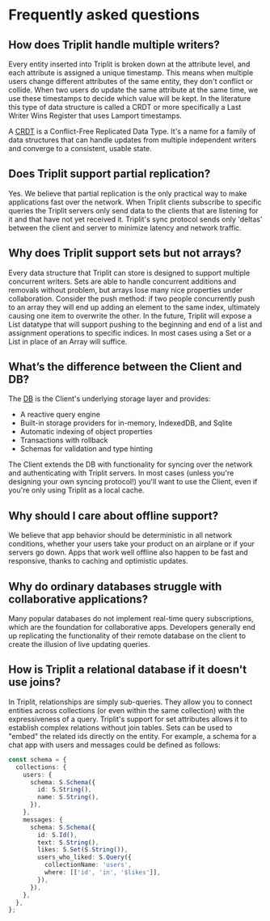 # Frequently asked questions

## How does Triplit handle multiple writers?

Every entity inserted into Triplit is broken down at the attribute level, and each attribute is assigned a unique timestamp. This means when multiple users change different attributes of the same entity, they don't conflict or collide. When two users do update the same attribute at the same time, we use these timestamps to decide which value will be kept. In the literature this type of data structure is called a CRDT or more specifically a Last Writer Wins Register that uses Lamport timestamps.

A [CRDT](https://en.wikipedia.org/wiki/Conflict-free_replicated_data_type) is a Conflict-Free Replicated Data Type. It's a name for a family of data structures that can handle updates from multiple independent writers and converge to a consistent, usable state.

## Does Triplit support partial replication?

Yes. We believe that partial replication is the only practical way to make applications fast over the network. When Triplit clients subscribe to specific queries the Triplit servers only send data to the clients that are listening for it and that have not yet received it. Triplit's sync protocol sends only 'deltas' between the client and server to minimize latency and network traffic.

## Why does Triplit support sets but not arrays?

Every data structure that Triplit can store is designed to support multiple concurrent writers. Sets are able to handle concurrent additions and removals without problem, but arrays lose many nice properties under collaboration. Consider the push method: if two people concurrently push to an array they will end up adding an element to the same index, ultimately causing one item to overwrite the other. In the future, Triplit will expose a List datatype that will support pushing to the beginning and end of a list and assignment operations to specific indices. In most cases using a Set or a List in place of an Array will suffice.

## What’s the difference between the Client and DB?

The [DB](https://github.com/aspen-cloud/triplit/tree/main/packages/db) is the Client's underlying storage layer and provides:

- A reactive query engine
- Built-in storage providers for in-memory, IndexedDB, and Sqlite
- Automatic indexing of object properties
- Transactions with rollback
- Schemas for validation and type hinting

The Client extends the DB with functionality for syncing over the network and authenticating with Triplit servers. In most cases (unless you're designing your own syncing protocol!) you'll want to use the Client, even if you're only using Triplit as a local cache.

## Why should I care about offline support?

We believe that app behavior should be deterministic in all network conditions, whether your users take your product on an airplane or if your servers go down. Apps that work well offline also happen to be fast and responsive, thanks to caching and optimistic updates.

## Why do ordinary databases struggle with collaborative applications?

Many popular databases do not implement real-time query subscriptions, which are the foundation for collaborative apps. Developers generally end up replicating the functionality of their remote database on the client to create the illusion of live updating queries.

## How is Triplit a relational database if it doesn't use joins?

In Triplit, relationships are simply sub-queries. They allow you to connect entities across collections (or even within the same collection) with the expressiveness of a query. Triplit's support for set attributes allows it to establish complex relations without join tables. Sets can be used to "embed" the related ids directly on the entity. For example, a schema for a chat app with users and messages could be defined as follows:

```typescript
const schema = {
  collections: {
    users: {
      schema: S.Schema({
        id: S.String(),
        name: S.String(),
      }),
    },
    messages: {
      schema: S.Schema({
        id: S.Id(),
        text: S.String(),
        likes: S.Set(S.String()),
        users_who_liked: S.Query({
          collectionName: 'users',
          where: [['id', 'in', '$likes']],
        }),
      }),
    },
  },
};
```
